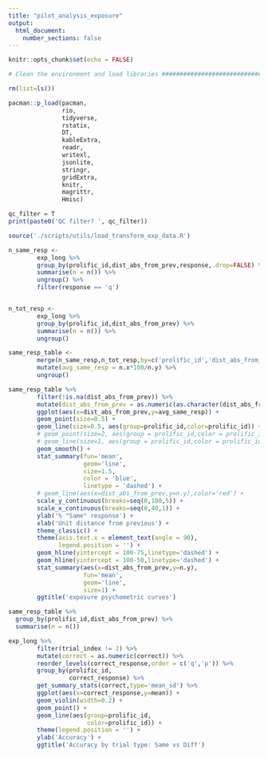 ```yaml
---
title: "pilot_analysis_exposure"
output:
  html_document:
    number_sections: false
---
```


```r
knitr::opts_chunk$set(echo = FALSE)
```

```r

# Clean the environment and load libraries ############################

rm(list=ls())

pacman::p_load(pacman,
               rio,
               tidyverse,
               rstatix,
               DT,
               kableExtra,
               readr,
               writexl,
               jsonlite,
               stringr,
               gridExtra,
               knitr,
               magrittr,
               Hmisc)

```

```r

qc_filter = T
print(paste0('QC filter? ', qc_filter))

source('./scripts/utils/load_transform_exp_data.R')


```

```r


n_same_resp <- 
        exp_long %>%
        group_by(prolific_id,dist_abs_from_prev,response,.drop=FALSE) %>% 
        summarise(n = n()) %>%
        ungroup() %>%
        filter(response == 'q')


n_tot_resp <- 
        exp_long %>%
        group_by(prolific_id,dist_abs_from_prev) %>%
        summarise(n = n()) %>%
        ungroup()

same_resp_table <- 
        merge(n_same_resp,n_tot_resp,by=c('prolific_id','dist_abs_from_prev')) %>%
        mutate(avg_same_resp = n.x*100/n.y) %>% 
        ungroup()

same_resp_table %>%
        filter(!is.na(dist_abs_from_prev)) %>%
        mutate(dist_abs_from_prev = as.numeric(as.character(dist_abs_from_prev))) %>%
        ggplot(aes(x=dist_abs_from_prev,y=avg_same_resp)) +
        geom_point(size=0.5) +
        geom_line(size=0.5, aes(group=prolific_id,color=prolific_id)) +
        # geom_point(size=2, aes(group = prolific_id,color = prolific_id)) + 
        # geom_line(size=1, aes(group = prolific_id,color = prolific_id)) + 
        geom_smooth() +
        stat_summary(fun='mean',
                     geom='line',
                     size=1.5,
                     color = 'blue',
                     linetype = 'dashed') +
        # geom_line(aes(x=dist_abs_from_prev,y=n.y),color='red') +
        scale_y_continuous(breaks=seq(0,100,5)) +
        scale_x_continuous(breaks=seq(0,40,1)) +
        ylab('% "Same" response') +
        xlab('Unit distance from previous') + 
        theme_classic() +
        theme(axis.text.x = element_text(angle = 90),
              legend.position = '') +
        geom_hline(yintercept = 100-75,linetype='dashed') +
        geom_hline(yintercept = 100-50,linetype='dashed') +
        stat_summary(aes(x=dist_abs_from_prev,y=n.y),
                     fun='mean',
                     geom='line',
                     size=1) + 
        ggtitle('exposure psychometric curves')

same_resp_table %>%
  group_by(prolific_id,dist_abs_from_prev) %>%
  summarise(n = n())


```

```r

exp_long %>%
        filter(trial_index != 2) %>% 
        mutate(correct = as.numeric(correct)) %>%
        reorder_levels(correct_response,order = c('q','p')) %>% 
        group_by(prolific_id,
                 correct_response) %>%
        get_summary_stats(correct,type='mean_sd') %>% 
        ggplot(aes(x=correct_response,y=mean)) +
        geom_violin(width=0.2) +
        geom_point() +
        geom_line(aes(group=prolific_id,
                      color=prolific_id)) +
        theme(legend.position = '') + 
        ylab('Accuracy') + 
        ggtitle('Accuracy by trial type: Same vs Diff')


```












